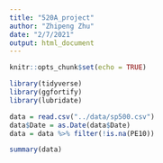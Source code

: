 ```yaml
---
title: "520A_project"
author: "Zhipeng Zhu"
date: "2/7/2021"
output: html_document
---
```


```r
knitr::opts_chunk$set(echo = TRUE)
```

```r
library(tidyverse)
library(ggfortify)
library(lubridate)
```

```r
data = read.csv("../data/sp500.csv")
data$Date = as.Date(data$Date)
data = data %>% filter(!is.na(PE10))
```

```r
summary(data)
```

